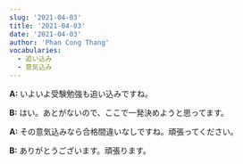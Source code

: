 ```yaml
---
slug: '2021-04-03'
title: '2021-04-03'
date: '2021-04-03'
author: 'Phan Cong Thang'
vocabularies:
  - 追い込み
  - 意気込み
---
```


**A:** いよいよ受験勉強も追い込みですね。

**B:** はい。あとがないので、ここで一発決めようと思ってます。

**A:** その意気込みなら合格間違いなしですね。頑張ってください。

**B:** ありがとうございます。頑張ります。
